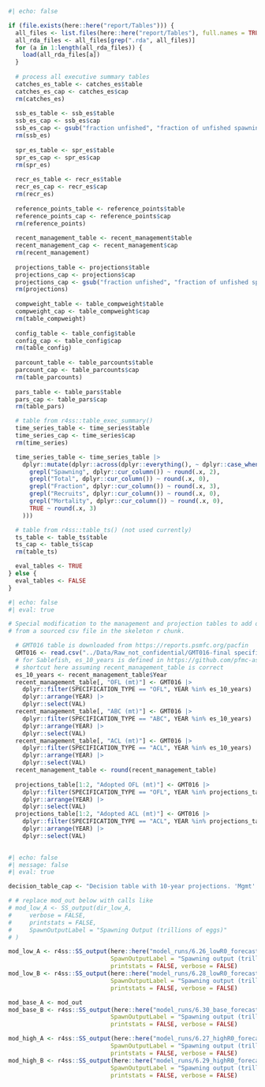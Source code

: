 ```r
#| echo: false

if (file.exists(here::here("report/Tables"))) {
  all_files <- list.files(here::here("report/Tables"), full.names = TRUE)
  all_rda_files <- all_files[grep(".rda", all_files)]
  for (a in 1:length(all_rda_files)) {
    load(all_rda_files[a])
  }
  
  # process all executive summary tables
  catches_es_table <- catches_es$table
  catches_es_cap <- catches_es$cap
  rm(catches_es)
  
  ssb_es_table <- ssb_es$table
  ssb_es_cap <- ssb_es$cap
  ssb_es_cap <- gsub("fraction unfished", "fraction of unfished spawning output", ssb_es_cap)
  rm(ssb_es)
  
  spr_es_table <- spr_es$table
  spr_es_cap <- spr_es$cap
  rm(spr_es)
  
  recr_es_table <- recr_es$table
  recr_es_cap <- recr_es$cap
  rm(recr_es)
  
  reference_points_table <- reference_points$table
  reference_points_cap <- reference_points$cap
  rm(reference_points)
  
  recent_management_table <- recent_management$table
  recent_management_cap <- recent_management$cap
  rm(recent_management)
    
  projections_table <- projections$table
  projections_cap <- projections$cap
  projections_cap <- gsub("fraction unfished", "fraction of unfished spawning output", projections_cap)
  rm(projections)
  
  compweight_table <- table_compweight$table
  compweight_cap <- table_compweight$cap
  rm(table_compweight)
  
  config_table <- table_config$table
  config_cap <- table_config$cap
  rm(table_config)
  
  parcount_table <- table_parcounts$table
  parcount_cap <- table_parcounts$cap
  rm(table_parcounts)
  
  pars_table <- table_pars$table
  pars_cap <- table_pars$cap
  rm(table_pars)

  # table from r4ss::table_exec_summary()
  time_series_table <- time_series$table
  time_series_cap <- time_series$cap
  rm(time_series)

  time_series_table <- time_series_table |>
    dplyr::mutate(dplyr::across(dplyr::everything(), ~ dplyr::case_when(
      grepl("Spawning", dplyr::cur_column()) ~ round(.x, 2),
      grepl("Total", dplyr::cur_column()) ~ round(.x, 0),
      grepl("Fraction", dplyr::cur_column()) ~ round(.x, 3),
      grepl("Recruits", dplyr::cur_column()) ~ round(.x, 0),
      grepl("Mortality", dplyr::cur_column()) ~ round(.x, 0),
      TRUE ~ round(.x, 3)
    )))

  # table from r4ss::table_ts() (not used currently)
  ts_table <- table_ts$table
  ts_cap <- table_ts$cap
  rm(table_ts)

  eval_tables <- TRUE
} else {
  eval_tables <- FALSE
}
```


```r
#| echo: false
#| eval: true

# Special modification to the management and projection tables to add quantities
# from a sourced csv file in the skeleton r chunk.

  # GMT016 table is downloaded from https://reports.psmfc.org/pacfin
  GMT016 <- read.csv("../Data/Raw_not_confidential/GMT016-final specifications-.csv")
  # for Sablefish, es_10_years is defined in https://github.com/pfmc-assessments/sablefish_2025/blob/main/report/SAR_USWC_sablfefish_skeleton.qmd
  # shortcut here assuming recent_management_table is correct
  es_10_years <- recent_management_table$Year
  recent_management_table[, "OFL (mt)"] <- GMT016 |>
    dplyr::filter(SPECIFICATION_TYPE == "OFL", YEAR %in% es_10_years) |>
    dplyr::arrange(YEAR) |>
    dplyr::select(VAL)
  recent_management_table[, "ABC (mt)"] <- GMT016 |>
    dplyr::filter(SPECIFICATION_TYPE == "ABC", YEAR %in% es_10_years) |>
    dplyr::arrange(YEAR) |>
    dplyr::select(VAL)
  recent_management_table[, "ACL (mt)"] <- GMT016 |>
    dplyr::filter(SPECIFICATION_TYPE == "ACL", YEAR %in% es_10_years) |>
    dplyr::arrange(YEAR) |>
    dplyr::select(VAL)
  recent_management_table <- round(recent_management_table)
  
  projections_table[1:2, "Adopted OFL (mt)"] <- GMT016 |>
    dplyr::filter(SPECIFICATION_TYPE == "OFL", YEAR %in% projections_table$Year) |>
    dplyr::arrange(YEAR) |>
    dplyr::select(VAL)
  projections_table[1:2, "Adopted ACL (mt)"] <- GMT016 |>
    dplyr::filter(SPECIFICATION_TYPE == "ACL", YEAR %in% projections_table$Year) |>
    dplyr::arrange(YEAR) |>
    dplyr::select(VAL)
  
```

```r
#| echo: false
#| message: false
#| eval: true

decision_table_cap <- "Decision table with 10-year projections. 'Mgmt' refers to the two management scenarios (A) the default harvest control rule $P^* = 0.45$ and sigma = 0.5, (B) Assuming an average ACL attainment of 55% (consistent with recent attainment) from 2027-2036. In each case the 2025 and 2026 catches are fixed at estimates provided by the GMT. The alternative states of nature ('Low', 'Base', and 'High' as discussed in the text) are provided in the columns, with Spawning Output ('Spawn', in trillions of eggs) and Fraction of unfished spawning output ('Frac') provided for each state."

# # replace mod_out below with calls like
# mod_low_A <- SS_output(dir_low_A,
#     verbose = FALSE,
#     printstats = FALSE,
#     SpawnOutputLabel = "Spawning Output (trillions of eggs)"
# )

mod_low_A <- r4ss::SS_output(here::here("model_runs/6.26_lowR0_forecast"),    
                             SpawnOutputLabel = "Spawning output (trillions of eggs)", 
                             printstats = FALSE, verbose = FALSE)
mod_low_B <- r4ss::SS_output(here::here("model_runs/6.28_lowR0_forecast_avg_attain"),    
                             SpawnOutputLabel = "Spawning output (trillions of eggs)", 
                             printstats = FALSE, verbose = FALSE)

mod_base_A <- mod_out
mod_base_B <- r4ss::SS_output(here::here("model_runs/6.30_base_forecast_avg_attain"),    
                             SpawnOutputLabel = "Spawning output (trillions of eggs)", 
                             printstats = FALSE, verbose = FALSE)

mod_high_A <- r4ss::SS_output(here::here("model_runs/6.27_highR0_forecast"),    
                             SpawnOutputLabel = "Spawning output (trillions of eggs)", 
                             printstats = FALSE, verbose = FALSE)
mod_high_B <- r4ss::SS_output(here::here("model_runs/6.29_highR0_forecast_avg_attain"),    
                             SpawnOutputLabel = "Spawning output (trillions of eggs)", 
                             printstats = FALSE, verbose = FALSE) 

```